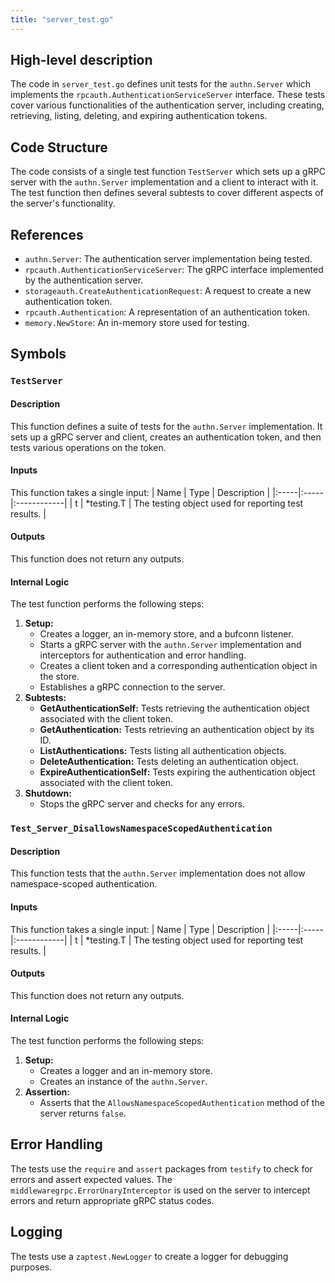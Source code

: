 ```yaml
---
title: "server_test.go"
---
```


## High-level description
The code in `server_test.go` defines unit tests for the `authn.Server` which implements the `rpcauth.AuthenticationServiceServer` interface. These tests cover various functionalities of the authentication server, including creating, retrieving, listing, deleting, and expiring authentication tokens.

## Code Structure
The code consists of a single test function `TestServer` which sets up a gRPC server with the `authn.Server` implementation and a client to interact with it. The test function then defines several subtests to cover different aspects of the server's functionality.

## References
- `authn.Server`: The authentication server implementation being tested.
- `rpcauth.AuthenticationServiceServer`: The gRPC interface implemented by the authentication server.
- `storageauth.CreateAuthenticationRequest`: A request to create a new authentication token.
- `rpcauth.Authentication`: A representation of an authentication token.
- `memory.NewStore`: An in-memory store used for testing.

## Symbols

### `TestServer`
#### Description
This function defines a suite of tests for the `authn.Server` implementation. It sets up a gRPC server and client, creates an authentication token, and then tests various operations on the token.

#### Inputs
This function takes a single input:
| Name | Type | Description |
|:-----|:-----|:------------|
| t | *testing.T | The testing object used for reporting test results. |

#### Outputs
This function does not return any outputs.

#### Internal Logic
The test function performs the following steps:
1. **Setup:**
    - Creates a logger, an in-memory store, and a bufconn listener.
    - Starts a gRPC server with the `authn.Server` implementation and interceptors for authentication and error handling.
    - Creates a client token and a corresponding authentication object in the store.
    - Establishes a gRPC connection to the server.
2. **Subtests:**
    - **GetAuthenticationSelf:** Tests retrieving the authentication object associated with the client token.
    - **GetAuthentication:** Tests retrieving an authentication object by its ID.
    - **ListAuthentications:** Tests listing all authentication objects.
    - **DeleteAuthentication:** Tests deleting an authentication object.
    - **ExpireAuthenticationSelf:** Tests expiring the authentication object associated with the client token.
3. **Shutdown:**
    - Stops the gRPC server and checks for any errors.

### `Test_Server_DisallowsNamespaceScopedAuthentication`
#### Description
This function tests that the `authn.Server` implementation does not allow namespace-scoped authentication.

#### Inputs
This function takes a single input:
| Name | Type | Description |
|:-----|:-----|:------------|
| t | *testing.T | The testing object used for reporting test results. |

#### Outputs
This function does not return any outputs.

#### Internal Logic
The test function performs the following steps:
1. **Setup:**
    - Creates a logger and an in-memory store.
    - Creates an instance of the `authn.Server`.
2. **Assertion:**
    - Asserts that the `AllowsNamespaceScopedAuthentication` method of the server returns `false`.

## Error Handling
The tests use the `require` and `assert` packages from `testify` to check for errors and assert expected values. The `middlewaregrpc.ErrorUnaryInterceptor` is used on the server to intercept errors and return appropriate gRPC status codes.

## Logging
The tests use a `zaptest.NewLogger` to create a logger for debugging purposes.
